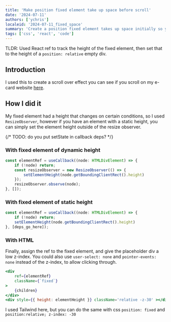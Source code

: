```yaml
---
title: 'Make position fixed element take up space before scroll'
date: '2024-07-11'
authors: ['ychris']
localeid: '2024-07-11_fixed_space'
summary: 'Create a position fixed element takes up space initially so you can see it, then scroll over it'
tags: ['css', 'react', 'code']
---
```


TLDR: Used React ref to track the height of the fixed element, then set that to the height of a `position: relative` empty div.

## Introduction
I used this to create a scroll over effect you can see if you scroll on my e-card website [here](https://celebratethismortal.com).

## How I did it

My fixed element had a height that changes on certain conditions, so I used `ResizeObserver`, however if you have an element with a static height,
you can simply set the element height outside of the resize observer.

{/* TODO: do you put setState in callback deps? */}
### With fixed element of dynamic height
```js
const elementRef = useCallback((node: HTMLDivElement) => {
    if (!node) return;
    const resizeObserver = new ResizeObserver(() => {
        setElementHeight(node.getBoundingClientRect().height)
    });
    resizeObserver.observe(node);
}, []);
```

### With fixed element of static height
```js
const elementRef = useCallback((node: HTMLDivElement) => {
    if (!node) return;
    setElementHeight(node.getBoundingClientRect().height)
}, [deps_go_here]);
```

### With HTML
Finally, assign the ref to the fixed element, and give the placeholder div a low z-index.
You could also use `user-select: none` and `pointer-events: none` instead of the z-index, to allow clicking through.

```jsx
<div
    ref={elementRef}
    className={`fixed`}
>
    {children}
</div>
<div style={{ height: elementHeight }} className='relative -z-30' ></div>
```
I used Tailwind here, but you can do the same with css `position: fixed` and `position:relative; z-index: -30`